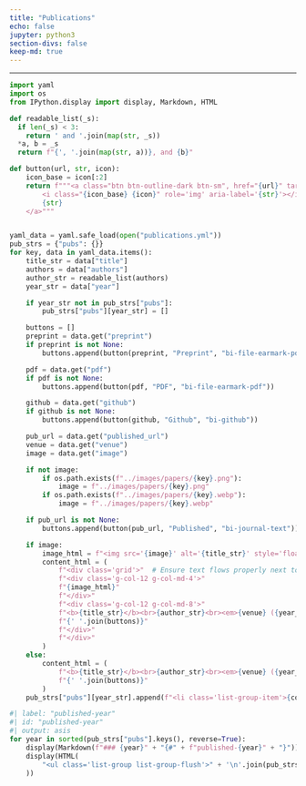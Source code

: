 ```yaml
---
title: "Publications"
echo: false
jupyter: python3
section-divs: false
keep-md: true
---
```


***

```python
import yaml
import os
from IPython.display import display, Markdown, HTML

def readable_list(_s):
  if len(_s) < 3:
    return ' and '.join(map(str, _s))
  *a, b = _s
  return f"{', '.join(map(str, a))}, and {b}"

def button(url, str, icon):
    icon_base = icon[:2]
    return f"""<a class="btn btn-outline-dark btn-sm", href="{url}" target="_blank" rel="noopener noreferrer">
        <i class="{icon_base} {icon}" role='img' aria-label='{str}'></i>
        {str}
    </a>"""


yaml_data = yaml.safe_load(open("publications.yml"))
pub_strs = {"pubs": {}}
for key, data in yaml_data.items():
    title_str = data["title"]
    authors = data["authors"]
    author_str = readable_list(authors)
    year_str = data["year"]

    if year_str not in pub_strs["pubs"]:
        pub_strs["pubs"][year_str] = []

    buttons = [] 
    preprint = data.get("preprint")
    if preprint is not None:
        buttons.append(button(preprint, "Preprint", "bi-file-earmark-pdf"))

    pdf = data.get("pdf")
    if pdf is not None:
        buttons.append(button(pdf, "PDF", "bi-file-earmark-pdf"))

    github = data.get("github")
    if github is not None:
        buttons.append(button(github, "Github", "bi-github"))

    pub_url = data.get("published_url")
    venue = data.get("venue")
    image = data.get("image") 

    if not image:
        if os.path.exists(f"../images/papers/{key}.png"):
            image = f"../images/papers/{key}.png"
        if os.path.exists(f"../images/papers/{key}.webp"):
            image = f"../images/papers/{key}.webp"

    if pub_url is not None:
        buttons.append(button(pub_url, "Published", "bi-journal-text"))

    if image:
        image_html = f"<img src='{image}' alt='{title_str}' style='float:left; margin-right:10px; width:100%; height:auto;'>" if image else ""
        content_html = (
            f"<div class='grid'>"  # Ensure text flows properly next to the image
            f"<div class='g-col-12 g-col-md-4'>"
            f"{image_html}"
            f"</div>"
            f"<div class='g-col-12 g-col-md-8'>"
            f"<b>{title_str}</b><br>{author_str}<br><em>{venue} ({year_str})</em><br>"
            f"{' '.join(buttons)}"
            f"</div>"
            f"</div>"
        )
    else:
        content_html = (
            f"<b>{title_str}</b><br>{author_str}<br><em>{venue} ({year_str})</em><br>"
            f"{' '.join(buttons)}"
        )  
    pub_strs["pubs"][year_str].append(f"<li class='list-group-item'>{content_html}</li>")
```

```python
#| label: "published-year"
#| id: "published-year"
#| output: asis
for year in sorted(pub_strs["pubs"].keys(), reverse=True):
    display(Markdown(f"### {year}" + "{#" + f"published-{year}" + "}"))
    display(HTML(
        "<ul class='list-group list-group-flush'>" + '\n'.join(pub_strs["pubs"][year]) + "</ul>"
    ))
```
